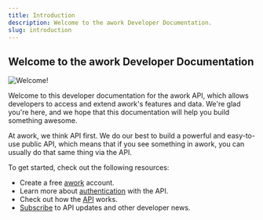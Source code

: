 ```yaml
---
title: Introduction
description: Welcome to the awork Developer Documentation.
slug: introduction
---
```


## Welcome to the awork Developer Documentation

![Welcome!](/assets/api/introduction01.png "Welcome")

Welcome to this developer documentation for the awork API, which allows developers to access and extend awork's features and data. We're glad you're here, and we hope that this documentation will help you build something awesome.

At awork, we think API first. We do our best to build a powerful and easy-to-use public API, which means that if you see something in awork, you can usually do that same thing via the API.

To get started, check out the following resources:

* Create a free [awork](https://www.awork.com) account.
* Learn more about [authentication](./authentication.mdx) with the API.
* Check out how the [API](https://openapi.awork.com) works.
* [Subscribe](https://form.123formbuilder.com/form-6455567/api-newsletter-signup) to API updates and other developer news.